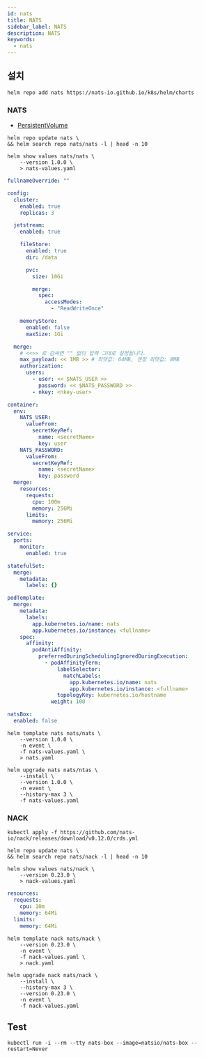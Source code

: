 ```yaml
---
id: nats
title: NATS
sidebar_label: NATS
description: NATS
keywords:
  - nats
---
```


## 설치

```shell
helm repo add nats https://nats-io.github.io/k8s/helm/charts
```

### NATS

- [PersistentVolume](/docs/mlops/mlops/kubernetes/persistent-volume)

```shell
helm repo update nats \
&& helm search repo nats/nats -l | head -n 10
```

```shell
helm show values nats/nats \
    --version 1.0.0 \
    > nats-values.yaml
```

```yaml title="nats-values.yaml"
fullnameOverride: ""

config:
  cluster:
    enabled: true
    replicas: 3

  jetstream:
    enabled: true

    fileStore:
      enabled: true
      dir: /data

      pvc:
        size: 10Gi

        merge:
          spec:
            accessModes:
              - "ReadWriteOnce"

    memoryStore:
      enabled: false
      maxSize: 1Gi

  merge:
    # <<>> 로 감싸면 "" 없이 입력 그대로 설정됩니다.
    max_payload: << 1MB >> # 최댓값: 64MB, 권장 최댓값: 8MB
    authorization:
      users:
        - user: << $NATS_USER >>
          password: << $NATS_PASSWORD >>
        - nkey: <nkey-user>

container:
  env:
    NATS_USER:
      valueFrom:
        secretKeyRef:
          name: <secretName>
          key: user
    NATS_PASSWORD:
      valueFrom:
        secretKeyRef:
          name: <secretName>
          key: password
  merge:
    resources:
      requests:
        cpu: 100m
        memory: 256Mi
      limits:
        memory: 256Mi

service:
  ports:
    monitor:
      enabled: true

statefulSet:
  merge:
    metadata:
      labels: {}

podTemplate:
  merge:
    metadata:
      labels:
        app.kubernetes.io/name: nats
        app.kubernetes.io/instance: <fullname>
    spec:
      affinity:
        podAntiAffinity:
          preferredDuringSchedulingIgnoredDuringExecution:
            - podAffinityTerm:
                labelSelector:
                  matchLabels:
                    app.kubernetes.io/name: nats
                    app.kubernetes.io/instance: <fullname>
                topologyKey: kubernetes.io/hostname
              weight: 100

natsBox:
  enabled: false
```

```shell
helm template nats nats/nats \
    --version 1.0.0 \
    -n event \
    -f nats-values.yaml \
    > nats.yaml
```

```shell
helm upgrade nats nats/ntas \
    --install \
    --version 1.0.0 \
    -n event \
    --history-max 3 \
    -f nats-values.yaml
```

### NACK

```shell
kubectl apply -f https://github.com/nats-io/nack/releases/download/v0.12.0/crds.yml
```

```shell
helm repo update nats \
&& helm search repo nats/nack -l | head -n 10
```

```shell
helm show values nats/nack \
    --version 0.23.0 \
    > nack-values.yaml
```

```yaml title="nack-values.yaml"
resources:
  requests:
    cpu: 10m
    memory: 64Mi
  limits:
    memory: 64Mi
```

```shell
helm template nack nats/nack \
    --version 0.23.0 \
    -n event \
    -f nack-values.yaml \
    > nack.yaml
```

```shell
helm upgrade nack nats/nack \
    --install \
    --history-max 3 \
    --version 0.23.0 \
    -n event \
    -f nack-values.yaml
```

## Test

```shell
kubectl run -i --rm --tty nats-box --image=natsio/nats-box --restart=Never
```
